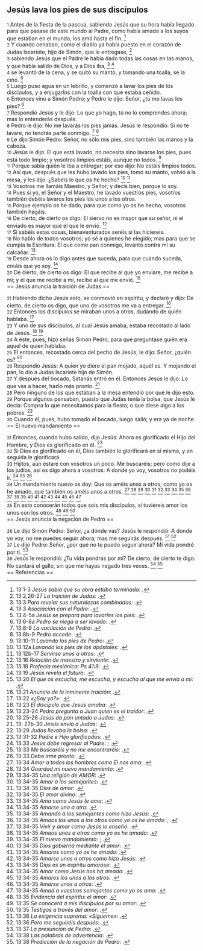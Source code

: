 == Jesús lava los pies de sus discípulos ==

{{anchor|1}} <small>1</small> Antes de la fiesta de la pascua, sabiendo Jesús que su hora había llegado para que pasase de este mundo al Padre, como había amado a los suyos que estaban en el mundo, los amó hasta el fin. <ref>13:1-3 ''Jesús sabía que su obra estaba terminada'': {{lib|LU|179|2|3}}.</ref><br>
{{anchor|2}} <small>2</small> Y cuando cenaban, como el diablo ya había puesto en el corazón de Judas Iscariote, hijo de Simón, que le entregase, <ref>13:2,26-27 ''La traición de Judas'': {{lib|LU|139|12|12}}.</ref><br>
{{anchor|3}} <small>3</small> sabiendo Jesús que el Padre le había dado todas las cosas en las manos, y que había salido de Dios, y a Dios iba, <ref>13:3 ''Para revelar sus naturalezas combinadas'': {{lib|LU|169|4|2}}.</ref> <ref>13:3 ''Asociación con el Padre'': {{lib|LU|161|2|9}}.</ref><br>
{{anchor|4}} <small>4</small> se levantó de la cena, y se quitó su manto, y tomando una toalla, se la ciñó. <ref>13:4-5a ''Jesús se prepara para lavarles los pies'': {{lib|LU|179|3|1}}.</ref><br>
{{anchor|5}} <small>5</small> Luego puso agua en un lebrillo, y comenzó a lavar los pies de los discípulos, y a enjugarlos con la toalla con que estaba ceñido.<br>
{{anchor|6}} <small>6</small> Entonces vino a Simón Pedro; y Pedro le dijo: Señor, ¿tú me lavas los pies? <ref>13:6-8a ''Pedro se niega a ser lavado'': {{lib|LU|179|3|3}}.</ref><br>
{{anchor|7}} <small>7</small> Respondió Jesús y le dijo: Lo que yo hago, tú no lo comprendes ahora; mas lo entenderás después.<br>
{{anchor|8}} <small>8</small> Pedro le dijo: No me lavarás los pies jamás. Jesús le respondió: Si no te lavare, no tendrás parte conmigo. <ref>13:8-9 ''La vacilación de Pedro'': {{lib|LU|139|2|6}}.</ref> <ref>13:8b-9 ''Pedro accede'': {{lib|LU|179|3|5}}.</ref><br>
{{anchor|9}} <small>9</small> Le dijo Simón Pedro: Señor, no sólo mis pies, sino también las manos y la cabeza.<br>
{{anchor|10}} <small>10</small> Jesús le dijo: El que está lavado, no necesita sino lavarse los pies, pues está todo limpio; y vosotros limpios estáis, aunque no todos. <ref>13:10-11 ''Lavando los pies de Pedro'': {{lib|LU|179|3|6}}.</ref><br>
{{anchor|11}} <small>11</small> Porque sabía quién le iba a entregar; por eso dijo: No estáis limpios todos.<br>
{{anchor|12}} <small>12</small> Así que, después que les hubo lavado los pies, tomó su manto, volvió a la mesa, y les dijo: ¿Sabéis lo que os he hecho? <ref>13:12a ''Lavando los pies de los apóstoles'': {{lib|LU|179|3|7}}.</ref> <ref>13:12b-17 ''Servirse unos a otros'': {{lib|LU|179|3|8}}.</ref><br>
{{anchor|13}} <small>13</small> Vosotros me llamáis Maestro, y Señor; y decís bien, porque lo soy.<br>
{{anchor|14}} <small>14</small> Pues si yo, el Señor y el Maestro, he lavado vuestros pies, vosotros también debéis lavaros los pies los unos a los otros.<br>
{{anchor|15}} <small>15</small> Porque ejemplo os he dado, para que como yo os he hecho, vosotros también hagáis.<br>
{{anchor|16}} <small>16</small> De cierto, de cierto os digo: El siervo no es mayor que su señor, ni el enviado es mayor que el que le envió. <ref>13:16 ''Relación de maestro y sirviente'': {{lib|LU|150|4|2}}.</ref><br>
{{anchor|17}} <small>17</small> Si sabéis estas cosas, bienaventurados seréis si las hiciereis.<br>
{{anchor|18}} <small>18</small> No hablo de todos vosotros; yo sé a quienes he elegido; mas para que se cumpla la Escritura: El que come pan conmigo, levantó contra mí su calcañar. <ref>13:18 ''Profecía mesiánica: Ps 41:9'': {{lib|LU|122|4|4}}.</ref><br>
{{anchor|19}} <small>19</small> Desde ahora os lo digo antes que suceda, para que cuando suceda, creáis que yo soy. <ref>13:19 ''Jesús revela el futuro'': {{lib|LU|179|4|5}}.</ref><br>
{{anchor|20}} <small>20</small> De cierto, de cierto os digo: El que recibe al que yo enviare, me recibe a mí; y el que me recibe a mí, recibe al que me envió. <ref>13:20 ''El que os escucha, me escucha, y escucha al que me envía a mí'': {{lib|LU|163|1|4}}.</ref><br>
== Jesús anuncia la traición de Judas ==

{{anchor|21}} <small>21</small> Habiendo dicho Jesús esto, se conmovió en espíritu, y declaró y dijo: De cierto, de cierto os digo, que uno de vosotros me va a entregar. <ref>13:21 ''Anuncio de la inminente traición'': {{lib|LU|179|4|1}}.</ref><br>
{{anchor|22}} <small>22</small> Entonces los discípulos se miraban unos a otros, dudando de quién hablaba. <ref>13:22 ''«¿Soy yo?»'': {{lib|LU|179|4|2}}.</ref><br>
{{anchor|23}} <small>23</small> Y uno de sus discípulos, al cual Jesús amaba, estaba recostado al lado de Jesús. <ref>13:23 ''El discípulo que Jesús amaba'': {{lib|LU|139|4|2}}.</ref> <ref>13:23-24 ''Pedro pregunta a Juan quién es el traidor'': {{lib|LU|179|4|4}}.</ref><br>
{{anchor|24}} <small>24</small> A éste, pues, hizo señas Simón Pedro, para que preguntase quién era aquel de quien hablaba.<br>
{{anchor|25}} <small>25</small> El entonces, recostado cerca del pecho de Jesús, le dijo: Señor, ¿quién es? <ref>13:25-26 ''Jesús da pan untado a Judas'': {{lib|LU|179|4|3}}.</ref><br>
{{anchor|26}} <small>26</small> Respondió Jesús: A quien yo diere el pan mojado, aquél es. Y mojando el pan, lo dio a Judas Iscariote hijo de Simón.<br>
{{anchor|27}} <small>27</small> Y después del bocado, Satanás entró en él. Entonces Jesús le dijo: Lo que vas a hacer, hazlo más pronto. <ref>13: 27b-30 ''Jesús envía a Judas'': {{lib|LU|179|4|6}}.</ref><br>
{{anchor|28}} <small>28</small> Pero ninguno de los que estaban a la mesa entendió por qué le dijo esto.<br>
{{anchor|29}} <small>29</small> Porque algunos pensaban, puesto que Judas tenía la bolsa, que Jesús le decía: Compra lo que necesitamos para la fiesta; o que diese algo a los pobres. <ref>13:29 ''Judas llevaba la bolsa'': {{lib|LU|138|10|10}}.</ref><br>
{{anchor|30}} <small>30</small> Cuando él, pues, hubo tomado el bocado, luego salió; y era ya de noche.<br>
== El nuevo mandamiento ==

{{anchor|31}} <small>31</small> Entonces, cuando hubo salido, dijo Jesús: Ahora es glorificado el Hijo del Hombre, y Dios es glorificado en él. <ref>13:31-32 ''Padre e Hijo glorificados'': {{lib|LU|180|0|3}}.</ref><br>
{{anchor|32}} <small>32</small> Si Dios es glorificado en él, Dios también le glorificará en sí mismo, y en seguida le glorificará.<br>
{{anchor|33}} <small>33</small> Hijitos, aún estaré con vosotros un poco. Me buscaréis; pero como dije a los judíos, así os digo ahora a vosotros: A donde yo voy, vosotros no podéis ir. <ref>13:33 ''Jesús debe regresar al Padre'': {{lib|LU|178|3|2}}; {{lib|LU|178|3|4}}.</ref> <ref>13:33 ''Me buscaréis y no me encontraréis'': {{lib|LU|180|0|3}}.</ref> <ref>13:33 ''Debo irme pronto'': {{lib|LU|180|4|5}}.</ref><br>
{{anchor|34}} <small>34</small> Un mandamiento nuevo os doy: Que os améis unos a otros; como yo os he amado, que también os améis unos a otros. <ref>13:34 ''Amar a todos los hombres como Él nos ama'': {{lib|LU|191|4|3}}.</ref> <ref>13:34 ''Guardad mi nuevo mandamiento'': {{lib|LU|180|6|1}}.</ref> <ref>13:34-35 ''Una religión de AMOR'': {{lib|LU|196|3|16}}.</ref> <ref>13:34-35 ''Amar a los semejantes'': {{lib|LU|103|5|2}}.</ref> <ref>13:34-35 ''Dios de amor'': {{lib|LU|143|1|6}}.</ref> <ref>13:34-35 ''El amor divino'': {{lib|LU|156|5|11}}.</ref> <ref>13:34-35 ''Ama como Jesús te ama'': {{lib|LU|193|0|5}}.</ref> <ref>13:34-35 ''Amarse uno a otro'': {{lib|LU|181|2|4}}.</ref> <ref>13:34-35 ''Amando a los semejantes como hizo Jesús'': {{lib|LU|110|3|9}}.</ref> <ref>13:34-35 ''Amaos los unos a los otros como yo os he amado'': {{lib|LU|181|2|26}}; {{lib|LU|182|1|6}}.</ref> <ref>13:34-35 ''Vivir y amar como Jesús lo enseñó'': {{lib|LU|195|10|5}}.</ref> <ref>13:34-35 ''Amaos unos a otros como yo os he amado'': {{lib|LU|180|1|3}}.</ref> <ref>13:34-35 ''El nuevo mandamiento'': {{lib|LU|180|1|1}}; {{lib|LU|180|4|5}}.</ref> <ref>13:34-35 ''Dios gobierna mediante el amor'': {{lib|LU|143|1|4}}.</ref> <ref>13:34-35 ''Amaros como yo os he amado'': {{lib|LU|181|2|30}}.</ref> <ref>13:34-35 ''Amarse unos a otros como hizo Jesús'': {{lib|LU|193|3|2}}.</ref> <ref>13:34-35 ''Dios es un espíritu amoroso'': {{lib|LU|195|10|4}}.</ref> <ref>13:34-35 ''Amar como Jesús nos ha amado'': {{lib|LU|180|2|5}}.</ref> <ref>13:34-35 ''Amaros los unos a los otros'': {{lib|LU|178|1|17}}.</ref> <ref>13:34-35 ''Amarse unos a otros'': {{lib|LU|191|4|3}}.</ref> <ref>13:34-35 ''Amad a vuestros semejantes como yo os amo'': {{lib|LU|102|6|7}}.</ref><br>
{{anchor|35}} <small>35</small> En esto conocerán todos que sois mis discípulos, si tuviereis amor los unos con los otros. <ref>13:35 ''Evidencia del espíritu: el amor'': {{lib|LU|142|5|4}}.</ref> <ref>13:35 ''Se conocerá a mis discípulos por su amor'': {{lib|LU|180|2|1}}.</ref> <ref>13:35 ''Testigos a través del amor'': {{lib|LU|143|2|3}}.</ref><br>
== Jesús anuncia la negación de Pedro ==

{{anchor|36}} <small>36</small> Le dijo Simón Pedro: Señor, ¿a dónde vas? Jesús le respondió: A donde yo voy, no me puedes seguir ahora; mas me seguirás después. <ref>13:36 ''La exigencia suprema: «Sígueme»'': {{lib|LU|196|0|13}}.</ref> <ref>13:36 ''Pero me seguiréis después'': {{lib|LU|180|0|3}}.</ref><br>
{{anchor|37}} <small>37</small> Le dijo Pedro: Señor, ¿por qué no te puedo seguir ahora? Mi vida pondré por ti. <ref>13:37 ''La presunción de Pedro'': {{lib|LU|181|2|28}}.</ref><br>
{{anchor|38}} <small>38</small> Jesús le respondió: ¿Tu vida pondrás por mí? De cierto, de cierto te digo: No cantará el gallo, sin que me hayas negado tres veces. <ref>13:38 ''Las palabras de advertencia'': {{lib|LU|184|2|8}}.</ref> <ref>13:38 ''Predicción de la negación de Pedro'': {{lib|LU|181|2|29}}.</ref><br>
== Referencias ==

<references />
